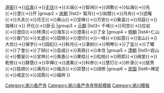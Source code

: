 {{navbox
|name =淅川香严寺主持
|title = [[香严寺 (淅川县)|香严寺]][[住持]]
|titlestyle = background:#FFD068; color:Sienna;
|groupstyle = background:#FFD068; color:Sienna;
|state = {{{state<includeonly>|collapsed</includeonly>}}}
|image= [[File:Dharma Wheel.svg|25px]]
|above =
|group1 = [[唐朝]]
|list1 = [[南陽慧忠|慧忠]]{{→}}[[道密]]{{→}}[[应真]]{{→}}[[无住]]{{→}}义端{{→}}智闲{{→}}洞敷{{→}}仙海{{→}}先{{→}}澄{{→}}开
|group2 = [[宋朝]]
|list2= 智月{{→}}如壁{{→}}月舟{{→}}迹庵{{→}}大夫{{→}}月王{{→}}寿山{{→}}宝峰{{→}}万安{{→}}柴盖{{→}}月庭{{→}}瑞峰{{→}}
开化{{→}}卧云
|group3 = [[元朝]]
|list3= 千峰{{→}}司空{{→}}应岩{{→}}澄应{{→}}林清{{→}}海东{{→}}澄英{{→}}了全
|group4 = [[明朝]]
|list4=仁山{{→}}普门{{→}}太虚{{→}}固铁{{→}}澄印{{→}}一峰{{→}}如意{{→}}宝山{{→}}大优{{→}}保学{{→}}园纪{{→}}秋月{{→}}湛树{{→}}明琴{{→}}了玺{{→}}了曜{{→}}了奎{{→}}了辩{{→}}显成{{→}}真佩{{→}}本住
|group5 = [[清朝]]
|list5=宕山{{→}}蜀叟{{→}}宝林{{→}}禺愚{{→}}果桂{{→}}松柏{{→}}照熙{{→}}绵堂{{→}}乾修{{→}}静慧{{→}}华禅{{→}}道乘{{→}}科参{{→}}慧灯{{→}}朴录{{→}}慈秀{{→}}慈顺{{→}}满月{{→}}福贞{{→}}崇慧{{→}}阔修
|group6 = [[中华民国|民国]]
|list6=禅定{{→}}戒定{{→}}润斋{{→}}福祥
}}
[[Category:淅川香严寺]]<noinclude>
[[Category:淅川香严寺寺导航模板]]
[[Category:淅川模板]]
</noinclude>